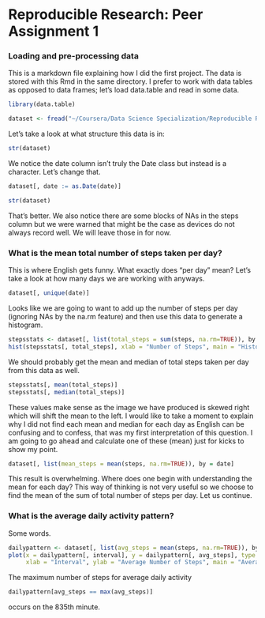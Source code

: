 Reproducible Research: Peer Assignment 1
===============


### Loading and pre-processing data

This is a markdown file explaining how I did the first project. The data is stored with this Rmd in the same directory. I prefer to work with data tables as opposed to data frames; let's load data.table and read in some data.

```r
library(data.table)

dataset <- fread("~/Coursera/Data Science Specialization/Reproducible Research/Project 1/activity.csv")
```


Let's take a look at what structure this data is in:
```r
str(dataset)
```

We notice the date column isn't truly the Date class but instead is a character. Let's change that.
```r
dataset[, date := as.Date(date)]
```
```r
str(dataset)
```

That's better. We also notice there are some blocks of NAs in the steps column but we were warned that might be the case as devices do not always record well. We will leave those in for now.


### What is the mean total number of steps taken per day?

This is where English gets funny. What exactly does "per day" mean? Let's take a look at how many days we are working with anyways.
```r
dataset[, unique(date)]
```

Looks like we are going to want to add up the number of steps per day (ignoring NAs by the na.rm feature) and then use this data to generate a histogram.
```r
stepsstats <- dataset[, list(total_steps = sum(steps, na.rm=TRUE)), by = date]
hist(stepsstats[, total_steps], xlab = "Number of Steps", main = "Histogram of Total Steps")
```

We should probably get the mean and median of total steps taken per day from this data as well.
```r
stepsstats[, mean(total_steps)]
stepsstats[, median(total_steps)]
```

These values make sense as the image we have produced is skewed right which will shift the mean to the left. I would like to take a moment to explain why I did not find each mean and median for each day as English can be confusing and to confess, that was my first interpretation of this question. I am going to go ahead and calculate one of these (mean) just for kicks to show my point.
```r
dataset[, list(mean_steps = mean(steps, na.rm=TRUE)), by = date]
```

This result is overwhelming. Where does one begin with understanding the mean for each day? This way of thinking is not very useful so we choose to find the mean of the sum of total number of steps per day. Let us continue.

### What is the average daily activity pattern?

Some words.

```r
dailypattern <- dataset[, list(avg_steps = mean(steps, na.rm=TRUE)), by = interval]
plot(x = dailypattern[, interval], y = dailypattern[, avg_steps], type = "l",
     xlab = "Interval", ylab = "Average Number of Steps", main = "Average Daily Activity Pattern")
```

The maximum number of steps for average daily activity
```r
dailypattern[avg_steps == max(avg_steps)]
```
occurs on the 835th minute.
